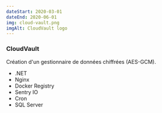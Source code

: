 ```yaml
---
dateStart: 2020-03-01
dateEnd: 2020-06-01
img: cloud-vault.png
imgAlt: CloudVault logo
---
```


### CloudVault

Création d'un gestionnaire de données chiffrées (AES-GCM).

- .NET
- Nginx
- Docker Registry
- Sentry IO
- Cron
- SQL Server
